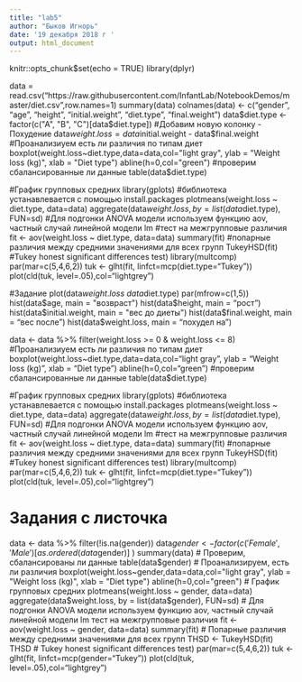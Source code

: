 ---
title: "lab5"
author: "Быков Игнорь"
date: '19 декабря 2018 г '
output: html_document
---


knitr::opts_chunk$set(echo = TRUE)
library(dplyr)



data = read.csv("https://raw.githubusercontent.com/InfantLab/NotebookDemos/master/diet.csv",row.names=1)
summary(data)
colnames(data) <- c("gender", "age", "height", "initial.weight", 
                    "diet.type", "final.weight")
data$diet.type <- factor(c("A", "B", "C")[data$diet.type])
#Добавим новую колонку - Похудение
data$weight.loss = data$initial.weight - data$final.weight
#Проанализиуем есть ли различия по типам диет
boxplot(weight.loss~diet.type,data=data,col="light gray",
        ylab = "Weight loss (kg)", xlab = "Diet type")
abline(h=0,col="green")
#проверим сбалансированные ли данные
table(data$diet.type)

#График групповых средних
library(gplots) #библиотека устанавлевается с помощью install.packages
plotmeans(weight.loss ~ diet.type, data=data)
aggregate(data$weight.loss, by = list(data$diet.type), FUN=sd)
#Для подгонки ANOVA модели используем функцию aov, частный случай линейной модели lm
#тест на межгрупповые различия
fit <- aov(weight.loss ~ diet.type, data=data)
summary(fit)
#попарные различия между средними значениями для всех групп
TukeyHSD(fit)
#Tukey honest significant differences test)
library(multcomp)
par(mar=c(5,4,6,2))
tuk <- glht(fit, linfct=mcp(diet.type="Tukey"))
plot(cld(tuk, level=.05),col="lightgrey")

#Задание
plot(data$weight.loss ~ data$diet.type)
par(mfrow=c(1,5))
hist(data$age, main = "возвраст")
hist(data$height, main = "рост")
hist(data$initial.weight, main = "вес до диеты")
hist(data$final.weight, main = "вес после")
hist(data$weight.loss, main = "похудел на")

data <- data %>%  filter(weight.loss >= 0 & weight.loss <= 8) 
#Проанализиуем есть ли различия по типам диет
boxplot(weight.loss~diet.type,data=data,col="light gray",
        ylab = "Weight loss (kg)", xlab = "Diet type")
abline(h=0,col="green")
#проверим сбалансированные ли данные
table(data$diet.type)

#График групповых средних
library(gplots) #библиотека устанавлевается с помощью install.packages
plotmeans(weight.loss ~ diet.type, data=data)
aggregate(data$weight.loss, by = list(data$diet.type), FUN=sd)
#Для подгонки ANOVA модели используем функцию aov, частный случай линейной модели lm
#тест на межгрупповые различия
fit <- aov(weight.loss ~ diet.type, data=data)
summary(fit)
#попарные различия между средними значениями для всех групп
TukeyHSD(fit)
#Tukey honest significant differences test)
library(multcomp)
par(mar=c(5,4,6,2))
tuk <- glht(fit, linfct=mcp(diet.type="Tukey"))
plot(cld(tuk, level=.05),col="lightgrey")

# Задания с листочка
data <- data %>% filter(!is.na(gender))
data$gender <- factor( c('Female', 'Male')[as.ordered(data$gender)] )
summary(data)
# Проверим, сбалансированы ли данные
table(data$gender)
# Проанализируем, есть ли различия
boxplot(weight.loss~gender,data=data,col="light gray",
        ylab = "Weight loss (kg)", xlab = "Diet type")
abline(h=0,col="green")
# График групповых средних
plotmeans(weight.loss ~ gender, data=data)
aggregate(data$weight.loss, by = list(data$gender), FUN=sd)
# Для подгонки ANOVA модели используем функцию aov, частный случай линейной модели lm тест на межгрупповые различия
fit <- aov(weight.loss ~ gender, data=data)
summary(fit)
# Попарные различия между средними значениями для всех групп
THSD <- TukeyHSD(fit)
THSD
# Tukey honest significant differences test)
par(mar=c(5,4,6,2))
tuk <- glht(fit, linfct=mcp(gender="Tukey"))
plot(cld(tuk, level=.05),col="lightgrey")

